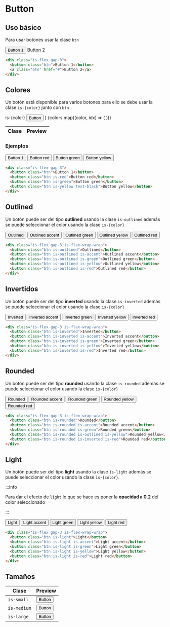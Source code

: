 
# Button

## Uso básico

Para usar botones usar la clase `btn`

<PreviewCode>
  <div className="is-flex gap-3">
    <button className="btn">Button 1</button>
    <a className="btn" href="#">
      Button 2
    </a>
  </div>
</PreviewCode>

```html
<div class="is-flex gap-3">
  <button class="btn">Button 1</button>
  <a class="btn" href="#">Button 2</a>
</div>
```

## Colores

Un botón está disponible para varios botones para ello se debe usar la clase `is-{color}` junto con `btn`

  <tr>
    <td>
      <CodeBlock>is-{color}</CodeBlock>
    </td>
    <td>
      <PreviewCode>
        <button className={`btn is-${color}`}>Button</button>
      </PreviewCode>
    </td>
  </tr>
)

<table>
  <thead>
    <tr>
      <th>Clase</th>
      <th>Preview</th>
    </tr>
  </thead>
  <tbody>
    {colors.map((color, idx) => (
      <ColorRow color={color} />
    ))}
  </tbody>
</table>

### Ejemplos

<PreviewCode>
  <div className="is-flex gap-3">
    <button className="btn">Button 1</button>
    <button className="btn is-red">Button red</button>
    <button className="btn is-green">Button green</button>
    <button className="btn is-yellow text-black">Button yellow</button>
  </div>
</PreviewCode>

```html
<div class="is-flex gap-3">
  <button class="btn">Button 1</button>
  <button class="btn is-red">Button red</button>
  <button class="btn is-green">Button green</button>
  <button class="btn is-yellow text-black">Button yellow</button>
</div>
```

## Outlined

Un botón puede ser del tipo **outlined** usando la clase `is-outlined` además se puede seleccionar el color usando la clase `is-{color}`

<PreviewCode>
  <div className="is-flex gap-3 is-flex-wrap-wrap">
    <button className="btn is-outlined">Outlined</button>
    <button className="btn is-outlined is-accent">Outlined accent</button>
    <button className="btn is-outlined is-green">Outlined green</button>
    <button className="btn is-outlined is-yellow">Outlined yellow</button>
    <button className="btn is-outlined is-red">Outlined red</button>
  </div>
</PreviewCode>

```html
<div class="is-flex gap-3 is-flex-wrap-wrap">
  <button class="btn is-outlined">Outlined</button>
  <button class="btn is-outlined is-accent">Outlined accent</button>
  <button class="btn is-outlined is-green">Outlined green</button>
  <button class="btn is-outlined is-yellow">Outlined yellow</button>
  <button class="btn is-outlined is-red">Outlined red</button>
</div>
```

## Invertidos

Un botón puede ser del tipo **inverted** usando la clase `is-inverted` además se puede seleccionar el color usando la clase `is-{color}`

<PreviewCode>
  <div className="is-flex gap-3 is-flex-wrap-wrap">
    <button className="btn is-inverted">Inverted</button>
    <button className="btn is-inverted is-accent">Inverted accent</button>
    <button className="btn is-inverted is-green">Inverted green</button>
    <button className="btn is-inverted is-yellow">Inverted yellow</button>
    <button className="btn is-inverted is-red">Inverted red</button>
  </div>
</PreviewCode>

```html
<div class="is-flex gap-3 is-flex-wrap-wrap">
  <button class="btn is-inverted">Inverted</button>
  <button class="btn is-inverted is-accent">Inverted accent</button>
  <button class="btn is-inverted is-green">Inverted green</button>
  <button class="btn is-inverted is-yellow">Inverted yellow</button>
  <button class="btn is-inverted is-red">Inverted red</button>
</div>
```

## Rounded

Un botón puede ser del tipo **rounded** usando la clase `is-rounded` además se puede seleccionar el color usando la clase `is-{color}`

<PreviewCode>
  <div className="is-flex gap-3 is-flex-wrap-wrap">
    <button className="btn is-rounded">Rounded</button>
    <button className="btn is-rounded is-accent">Rounded accent</button>
    <button className="btn is-rounded is-green">Rounded green</button>
    <button className="btn is-rounded is-outlined is-yellow">
      Rounded yellow
    </button>
    <button className="btn is-rounded is-inverted is-red">Rounded red</button>
  </div>
</PreviewCode>

```html
<div class="is-flex gap-3 is-flex-wrap-wrap">
  <button class="btn is-rounded">Rounded</button>
  <button class="btn is-rounded is-accent">Rounded accent</button>
  <button class="btn is-rounded is-green">Rounded green</button>
  <button class="btn is-rounded is-outlined is-yellow">Rounded yellow</button>
  <button class="btn is-rounded is-inverted is-red">Rounded red</button>
</div>
```

## Light

Un botón puede ser del tipo **light** usando la clase `is-light` además se puede seleccionar el color usando la clase `is-{color}`.

:::info

Para dar el efecto de `light` lo que se hace es poner la **opacidad a 0.2** del color seleccionado

:::

<PreviewCode>
  <div className="is-flex gap-3 is-flex-wrap-wrap">
    <button className="btn is-light">Light</button>
    <button className="btn is-light is-accent">Light accent</button>
    <button className="btn is-light is-green">Light green</button>
    <button className="btn is-light is-yellow">Light yellow</button>
    <button className="btn is-light is-red">Light red</button>
  </div>
</PreviewCode>

```html
<div class="is-flex gap-3 is-flex-wrap-wrap">
  <button class="btn is-light">Light</button>
  <button class="btn is-light is-accent">Light accent</button>
  <button class="btn is-light is-green">Light green</button>
  <button class="btn is-light is-yellow">Light yellow</button>
  <button class="btn is-light is-red">Light red</button>
</div>
```

## Tamaños

| Clase       | Preview                                                                  |
| ----------- | ------------------------------------------------------------------------ |
| `is-small`  | <PreviewCode><button class="btn is-small">Button</button></PreviewCode>  |
| `is-medium` | <PreviewCode><button class="btn is-medium">Button</button></PreviewCode> |
| `is-large`  | <PreviewCode><button class="btn is-large">Button</button></PreviewCode>  |
